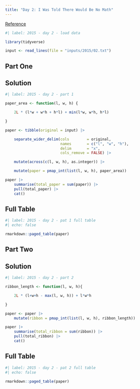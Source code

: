 ```yaml
---
title: "Day 2: I Was Told There Would Be No Math"
---
```


[Reference](https://adventofcode.com/2015/day/2)

```r
#| label: 2015 - day 2 - load data

library(tidyverse)

input <- read_lines(file = "inputs/2015/02.txt")
```

## Part One

::: {.panel-tabset}

## Solution

```r
#| label: 2015 - day 2 - part 1

paper_area <- function(l, w, h) {

    2L * (l*w + w*h + h*l) + min(l*w, w*h, h*l)

}

paper <- tibble(original = input) |> 

    separate_wider_delim(cols        = original,
                         names       = c("l", "w", "h"),
                         delim       = "x",
                         cols_remove = FALSE) |> 

    mutate(across(c(l, w, h), as.integer)) |> 

    mutate(paper = pmap_int(list(l, w, h), paper_area))

paper |> 
    summarise(total_paper = sum(paper)) |> 
    pull(total_paper) |> 
    cat()
```

## Full Table

```r
#| label: 2015 - day 2 - pat 1 full table
#| echo: false

rmarkdown::paged_table(paper)
```

:::

## Part Two

::: {.panel-tabset}

## Solution

```r
#| label: 2015 - day 2 - part 2

ribbon_length <- function(l, w, h){

    2L * (l+w+h - max(l, w, h)) + l*w*h

}

paper <- paper |>
    mutate(ribbon = pmap_int(list(l, w, h), ribbon_length))

paper |> 
    summarise(total_ribbon = sum(ribbon)) |> 
    pull(total_ribbon) |> 
    cat()
```

## Full Table

```r
#| label: 2015 - day 2 - pat 2 full table
#| echo: false

rmarkdown::paged_table(paper)
```

:::
